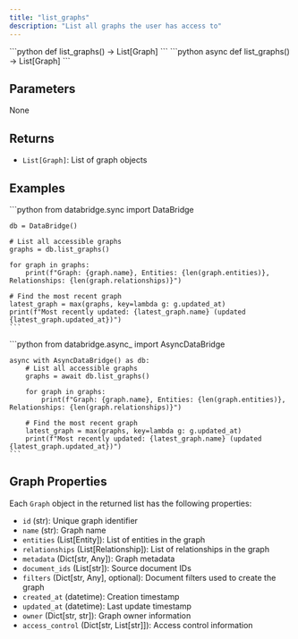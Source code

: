```yaml
---
title: "list_graphs"
description: "List all graphs the user has access to"
---
```


<Tabs>
  <Tab title="Sync">
    ```python
    def list_graphs() -> List[Graph]
    ```
  </Tab>
  <Tab title="Async">
    ```python
    async def list_graphs() -> List[Graph]
    ```
  </Tab>
</Tabs>

## Parameters

None

## Returns

- `List[Graph]`: List of graph objects

## Examples

<Tabs>
  <Tab title="Sync">
    ```python
    from databridge.sync import DataBridge
    
    db = DataBridge()
    
    # List all accessible graphs
    graphs = db.list_graphs()
    
    for graph in graphs:
        print(f"Graph: {graph.name}, Entities: {len(graph.entities)}, Relationships: {len(graph.relationships)}")
        
    # Find the most recent graph
    latest_graph = max(graphs, key=lambda g: g.updated_at)
    print(f"Most recently updated: {latest_graph.name} (updated {latest_graph.updated_at})")
    ```
  </Tab>
  <Tab title="Async">
    ```python
    from databridge.async_ import AsyncDataBridge
    
    async with AsyncDataBridge() as db:
        # List all accessible graphs
        graphs = await db.list_graphs()
        
        for graph in graphs:
            print(f"Graph: {graph.name}, Entities: {len(graph.entities)}, Relationships: {len(graph.relationships)}")
        
        # Find the most recent graph
        latest_graph = max(graphs, key=lambda g: g.updated_at)
        print(f"Most recently updated: {latest_graph.name} (updated {latest_graph.updated_at})")
    ```
  </Tab>
</Tabs>

## Graph Properties

Each `Graph` object in the returned list has the following properties:

- `id` (str): Unique graph identifier
- `name` (str): Graph name
- `entities` (List[Entity]): List of entities in the graph
- `relationships` (List[Relationship]): List of relationships in the graph
- `metadata` (Dict[str, Any]): Graph metadata
- `document_ids` (List[str]): Source document IDs
- `filters` (Dict[str, Any], optional): Document filters used to create the graph
- `created_at` (datetime): Creation timestamp
- `updated_at` (datetime): Last update timestamp
- `owner` (Dict[str, str]): Graph owner information
- `access_control` (Dict[str, List[str]]): Access control information